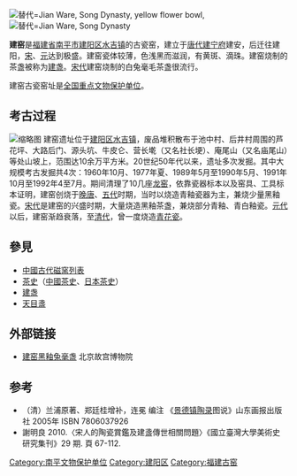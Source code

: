 [[File:建窯,_建盞,_宋朝,_Jian_Ware,_Song_Dynasty,_yellow_flower_bowl,_黃花碗,_13_cm_nder_(6)_01.jpg|替代=Jian Ware, Song Dynasty, yellow flower bowl,]]
[[File:建窯,_建盞,_宋朝,_Jian_Ware,_Song_Dynasty,_quadrangular_bowl,_四角碗,_11.2_cm,_cm_04.jpg|替代=Jian Ware, Song Dynasty]]
{{文物保护单位
| 级别 = 全国
| 名称 = 建窑遗址
| 编号 = 5-53
| 分类 = 古遗址
| 时代 = [[唐朝|唐]]、[[宋朝|宋]]
| 所在 = [[福建省|福建省]][[南平市|南平市]][[建阳区|建阳区]]
| 登录 = 2001年
| Cat = 福建全国重点文物保护单位
}}

'''建窑'''是[[福建省|福建省]][[南平市|南平市]][[建阳区|建阳区]][[水吉镇|水吉镇]]的古瓷窑，建立于[[唐朝|唐代]][[建宁府|建宁府]]建安，后迁往建阳，[[宋朝|宋]]、[[元朝|元]]达到极盛。建窑瓷体较薄，色浅黑而滋润，有黄斑、滴珠。建窑烧制的茶盏被称为[[建盏|建盏]]。[[宋朝|宋代]]建窑烧制的白兔毫毛茶盏很流行。

建窑古瓷窑址是[[全国重点文物保护单位|全国重点文物保护单位]]。

== 考古过程 ==
[[File:Hare's_fur_Tea_bowl_Song_Dynasty_Musée_Mariemont_08112015_1.jpg|缩略图]]
建窑遗址位于[[建阳区|建阳区]][[水吉镇|水吉镇]]，废品堆积散布于池中村、后井村周围的芦花坪、大路后门、源头坑、牛皮仑、营长墘（又名社长埂）、庵尾山（又名庙尾山）等处山坡上，范围达10余万平方米。20世纪50年代以来，遗址多次发掘。其中大规模考古发掘共4次：1960年10月、1977年夏、1989年5月至1990年5月、1991年10月至1992年4至7月。期间清理了10几座[[龙窑|龙窑]]，依靠瓷器标本以及窑具、工具标本证明，建窑创烧于[[晚唐|晚唐]]、[[五代|五代]]时期，当时以烧造青釉瓷器为主，兼烧少量黑釉瓷。[[宋代|宋代]]是建窑的兴盛时期，大量烧造黑釉茶盏，兼烧部分青釉、青白釉瓷。[[元代|元代]]以后，建窑渐趋衰落，至[[清代|清代]]，曾一度烧造[[青花瓷|青花瓷]]。

==參見==
*[[中國古代磁窯列表|中國古代磁窯列表]]
*[[茶史|茶史]]（[[中國茶史|中國茶史]]、[[日本茶史|日本茶史]]）
*[[建盏|建盏]]
*[[天目茶碗|天目盞]]

== 外部链接 ==
* [https://web.archive.org/web/20160306081517/http://www.dpm.org.cn/shtml/117/@/5305.html 建窑黑釉兔毫盏] 北京故宫博物院

==参考==
*（清）兰浦原著、郑廷桂增补，连冕 编注 《[[景德镇陶录|景德镇陶录]]图说》山东画报出版社 2005年 ISBN 7806037926
*謝明良 2010.〈宋人的陶瓷賞鑑及建盞傳世相關問題〉《國立臺灣大學美術史研究集刊》29 期. 頁 67-112.

{{福建全国重点文物保护单位}}
{{中国古代瓷窑}}

[[Category:南平文物保护单位|Category:南平文物保护单位]]
[[Category:建阳区|Category:建阳区]]
[[Category:福建古窑|Category:福建古窑]]